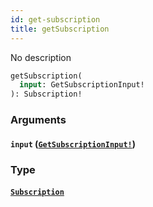 ```yaml
---
id: get-subscription
title: getSubscription
---
```


No description

```graphql
getSubscription(
  input: GetSubscriptionInput!
): Subscription!

```

### Arguments

#### `input` ([`GetSubscriptionInput!`](/docs/graphql/inputs/get-subscription-input))

### Type

#### [`Subscription`](/docs/graphql/objects/subscription)
